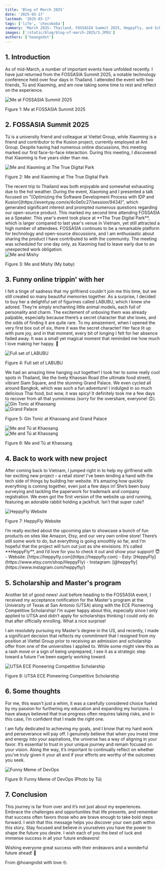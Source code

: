 ```yaml
---
title: 'Blog of March 2025'
date: '2025-03-17'
lastmod: '2025-03-17'
tags: ['life', 'chocoboba']
summary: 'March 2025: Thailand, FOSSASIA Summit 2025, HeppyFly, and Scholarship'
images: ['/static/blog/blog-of-march-2025/3.JPEG']
authors: ['hoangndst']
---
```


## 1. Introduction
As of mid-March, a number of important events have unfolded recently. I have just returned from the 
FOSSASIA Summit 2025, a notable technology conference held over four days in Thailand. I attended the event with two friends, 
Tú and Xiaoming, and am now taking some time to rest and reflect on the experience.

<div style={{ textAlign: 'center' }}>
  <img
    src="/static/blog/blog-of-march-2025/1.JPEG"
    alt="Me at FOSSASIA Summit 2025"
    style={{ width: '100%', display: 'block', margin: '0 auto' }}
  />
  <p style={{ textAlign: 'center' }}>Figure 1: Me at FOSSASIA Summit 2025</p>
</div>

## 2. FOSSASIA Summit 2025
Tú is a university friend and colleague at Viettel Group, while Xiaoming is a friend and contributor to the Kusion project, 
currently employed at Ant Group. Despite having had numerous online discussions, this meeting marked our first face-to-face interaction. 
During this meeting, I discovered that Xiaoming is five years older than me.
<div style={{ textAlign: 'center' }}>
  <img
    src="/static/blog/blog-of-march-2025/3.JPEG"
    alt="Me and Xiaoming at The True Digital Park"
    style={{ width: '100%', display: 'block', margin: '0 auto' }}
  />
  <p style={{ textAlign: 'center' }}>Figure 2: Me and Xiaoming at The True Digital Park</p>
</div>
The recent trip to Thailand was both enjoyable and somewhat exhausting due to the hot weather. During the event, Xiaoming and 
I presented a talk focused on "[Optimizing the Software Development Process with IDP and Kusion](https://eventyay.com/e/4c0e0c27/session/9434)", 
which generated significant interest and prompted numerous questions regarding our open-source product. This marked my second time attending FOSSASIA as a Speaker. 
This year's event took place at **The True Digital Park**, which is larger compared to last year's venue in Vietnam, yet still 
attracted a high number of attendees. FOSSASIA continues to be a remarkable platform for technology and open-source discussions, 
and I am enthusiastic about sharing the product I have contributed to with the community. The meeting was scheduled for one day only, 
as Xiaoming had to leave early due to an unexpected work obligation.

<div style={{ textAlign: 'center' }}>
  <img
    src="/static/blog/blog-of-march-2025/4.gif"
    alt="Me and Mishy"
    style={{ width: '100%', display: 'block', margin: '0 auto' }}
  />
  <p style={{ textAlign: 'center' }}>Figure 3: Me and Mishy (My baby)</p>
</div>

## 3. Funny online trippin' with her
I felt a tinge of sadness that my girlfriend couldn't join me this time, but we still created so many beautiful memories together. 
As a surprise, I decided to buy her a delightful set of figurines called LABUBU, which I knew she adored. They’re simply enchanting 
little animal models, each full of personality and charm. The excitement of unboxing them was already palpable, especially because there’s a 
secret character that she loves, and the odds of finding it are quite rare. To my amazement, when I opened the very first box out of six, 
there it was the secret character! Her face lit up with pure joy, and in that moment, every bit of longing I felt for her absence faded away. 
It was a small yet magical moment that reminded me how much I love making her happy. 🥰
<div style={{ textAlign: 'center' }}>
  <img
    src="/static/blog/blog-of-march-2025/5.JPEG"
    alt="Full set of LABUBU"
    style={{ width: '100%', display: 'block', margin: '0 auto' }}
  />
  <p style={{ textAlign: 'center' }}>Figure 4: Full set of LABUBU</p>
</div>
We had an amazing time hanging out together! I took her to some really cool spots in Thailand, like the lively Khaosan Road (the ultimate food street), 
vibrant Siam Square, and the stunning Grand Palace. We even cycled all around Bangkok, which was such a fun adventure! I indulged in so much delicious 
Thai food, but wow, it was spicy! It definitely took me a few days to recover from all that yumminess (sorry for the overshare, everyone! 😊).

<div className="grid grid-cols-2 grid-rows-1 gap-2">
  <div>
    <img
      src="/static/blog/blog-of-march-2025/6.JPEG"
      alt="Gin Tonic at Khaosang"
      style={{ width: '100%', display: 'block', margin: '0 auto' }}
    />
  </div>
  <div>
    <img
      src="/static/blog/blog-of-march-2025/7.JPEG"
      alt="Grand Palace"
      style={{ width: '100%', display: 'block', margin: '0 auto' }}
    />
  </div>
</div>
  <p style={{ textAlign: 'center' }}>Figure 5: Gin Tonic at Khaosang and Grand Palace</p>
<div className="grid grid-cols-2 grid-rows-1 gap-2">
  <div>
    <img
      src="/static/blog/blog-of-march-2025/8.JPEG"
      alt="Me and Tú at Khaosang"
      style={{ width: '100%', display: 'block', margin: '0 auto' }}
    />
  </div>
  <div>
    <img
      src="/static/blog/blog-of-march-2025/9.JPEG"
      alt="Me and Tú at Khaosang"
      style={{ width: '100%', display: 'block', margin: '0 auto' }}
    />
  </div>
</div>
  <p style={{ textAlign: 'center' }}>Figure 6: Me and Tú at Khaosang</p>


## 4. Back to work with new project
After coming back to Vietnam, I jumped right in to help my girlfriend with her exciting new project – a retail store! 
I've been lending a hand with the tech side of things by building her website. It’s amazing how quickly everything is coming 
together, even just a few days in! She’s been busy surveying and tackling the paperwork for trademark and company registration. 
We even got the first version of the website up and running, featuring an adorable rabbit holding a jackfruit. Isn’t that super cute?

<div style={{ textAlign: 'center' }}>
  <img
    src="/static/blog/blog-of-march-2025/10.png"
    alt="HeppyFly Website"
    style={{ width: '100%', display: 'block', margin: '0 auto' }}
  />
  <p style={{ textAlign: 'center' }}>Figure 7: HeppyFly Website</p>
</div> 
I’m really excited about the upcoming plan to showcase a bunch of fun products on sites like Amazon, Etsy, 
and our very own online store! There’s still some work to do, but everything is going smoothly so far, and 
I’m hopeful that the project will turn out just as she envisions. It’s called **HeppyFly**, and I’d love for you to check it out and show your support! 😇
- Website: [https://heppyfly.com](https://heppyfly.com)
- Esty: [HeppyFly](https://www.etsy.com/shop/HeppyFly)
- Instagram: [@heppyfly](https://www.instagram.com/heppyfly/)

## 5. Scholarship and Master's program
Another bit of good news! Just before heading to the FOSSASIA event, I received my acceptance notification for the Master's program 
at the University of Texas at San Antonio (UTSA) along with the ECE Pioneering Competitive Scholarship! I’m super happy about this, especially since 
I only applied to UTSA and didn’t apply for scholarships thinking I could only do that after officially enrolling. What a nice surprise!

I am resolutely pursuing my Master's degree in the US, and recently, I made a significant decision that reflects my commitment that 
I resigned from my position at Viettel Group prior to receiving an admission and scholarship offer from one of the universities I applied to. 
While some might view this as a rash move or a sign of being unprepared, I see it as a strategic step toward a future I've been eagerly working toward. 
<div style={{ textAlign: 'center' }}>
  <img
    src="/static/blog/blog-of-march-2025/11.png"
    alt="UTSA ECE Pioneering Competitive Scholarship"
    style={{ width: '100%', display: 'block', margin: '0 auto' }}
  />
  <p style={{ textAlign: 'center' }}>Figure 8: UTSA ECE Pioneering Competitive Scholarship</p>
</div> 

## 6. Some thoughts
For me, this wasn't just a whim, it was a carefully considered choice fueled by my passion for furthering my education and expanding my horizons. 
I have always believed that true progress often requires taking risks, and in this case, I’m confident that I made the right one. 

I am fully dedicated to achieving my goals, and I know that my hard work and perseverance will pay off. I genuinely believe that when you 
invest time and energy into your aspirations, the universe has a way of aligning in your favor. It’s essential to trust in your unique journey 
and remain focused on your vision. Along the way, it’s important to continually reflect on whether you’ve truly given it your all and if your 
efforts are worthy of the outcomes you seek.

<div style={{ textAlign: 'center' }}>
  <img
    src="/static/blog/blog-of-march-2025/12.JPEG"
    alt="Funny Meme of DevOps"
    style={{ width: '100%', display: 'block', margin: '0 auto' }}
  />
  <p style={{ textAlign: 'center' }}>Figure 9: Funny Meme of DevOps (Photo by Tú)</p>
</div> 

## 7. Conclusion
This journey is far from over and it’s not just about my experiences. Embrace the challenges and opportunities that life presents, 
and remember that success often favors those who are brave enough to take bold steps forward. I wish that this message helps you discover 
your own path within this story. Stay focused and believe in yourselves you have the power to shape the future you desire. 
I wish each of you the best of luck and immense success in all your future endeavors!

Wishing everyone great success with their endeavors and a wonderful future ahead! 🚀

From @hoangndst with love 🤓.


